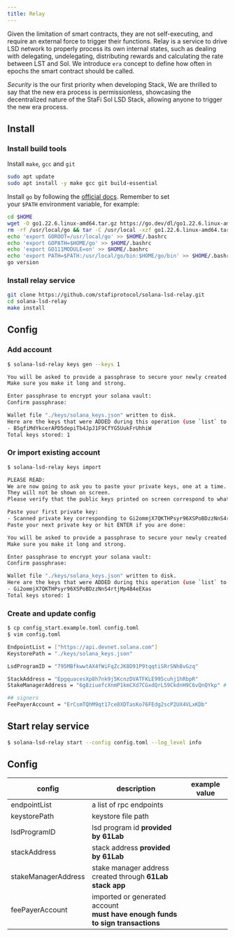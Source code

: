 ```yaml
---
title: Relay
---
```


Given the limitation of smart contracts, they are not self-executing, and require an external force to trigger their functions. Relay is a service to drive LSD network to properly process its own internal states, such as dealing with delegating, undelegating, distributing rewards and calculating the rate between LST and Sol. We introduce `era` concept to define how often in epochs the smart contract should be called.

*Security* is the our first priority when developing Stack, We are thrilled to say that the new era process is permissionless, showcasing the decentralized nature of the StaFi Sol LSD Stack, allowing anyone to trigger the new era process.

## Install
### Install build tools

Install `make`, `gcc` and `git`

```bash
sudo apt update
sudo apt install -y make gcc git build-essential
```

Install `go` by following the [official docs](https://golang.org/doc/install). Remember to set your `$PATH` environment variable, for example:

```bash
cd $HOME
wget -O go1.22.6.linux-amd64.tar.gz https://go.dev/dl/go1.22.6.linux-amd64.tar.gz
rm -rf /usr/local/go && tar -C /usr/local -xzf go1.22.6.linux-amd64.tar.gz && rm go1.22.6.linux-amd64.tar.gz
echo 'export GOROOT=/usr/local/go' >> $HOME/.bashrc
echo 'export GOPATH=$HOME/go' >> $HOME/.bashrc
echo 'export GO111MODULE=on' >> $HOME/.bashrc
echo 'export PATH=$PATH:/usr/local/go/bin:$HOME/go/bin' >> $HOME/.bashrc && . $HOME/.bashrc
go version
```

### Install relay service

```bash
git clone https://github.com/stafiprotocol/solana-lsd-relay.git
cd solana-lsd-relay
make install
```

## Config
### Add account

```bash
$ solana-lsd-relay keys gen --keys 1 

You will be asked to provide a passphrase to secure your newly created vault.
Make sure you make it long and strong.

Enter passphrase to encrypt your solana vault: 
Confirm passphrase: 

Wallet file "./keys/solana_keys.json" written to disk.
Here are the keys that were ADDED during this operation (use `list` to see them all):
- B5gfiMdYkcerAPD5depiTb4JpJ1F9CfYG5UukFrUhhiW
Total keys stored: 1
```

### Or import existing account
```bash
$ solana-lsd-relay keys import 

PLEASE READ:
We are now going to ask you to paste your private keys, one at a time.
They will not be shown on screen.
Please verify that the public keys printed on screen correspond to what you have noted

Paste your first private key: 
- Scanned private key corresponding to Gi2ommjX7QKTHPsyr96XSPoBDzzNnS4rtjMp4B4eEXas
Paste your next private key or hit ENTER if you are done: 

You will be asked to provide a passphrase to secure your newly created vault.
Make sure you make it long and strong.

Enter passphrase to encrypt your solana vault: 
Confirm passphrase: 

Wallet file "./keys/solana_keys.json" written to disk.
Here are the keys that were ADDED during this operation (use `list` to see them all):
- Gi2ommjX7QKTHPsyr96XSPoBDzzNnS4rtjMp4B4eEXas
Total keys stored: 1
```

### Create and update config

```bash
$ cp config_start.example.toml config.toml
$ vim config.toml

EndpointList = ["https://api.devnet.solana.com"]
KeystorePath = "./keys/solana_keys.json"

LsdProgramID = "795MBfkwwtAX4fWiFqZcJK8D91P9tqqtiSRrSNhBvGzq"

StackAddress = "EpgquacesXp8h7nk9j5KcnzDVATFKLE995cuhj1hRbpR"
StakeManagerAddress = "6g8ziuefcXnmP1kmCXd7CGxdQrL59CkdnH9C6vQnQYkp" # entrusted mode if empty

## signers
FeePayerAccount = "ErCsmTQhM9qt17ce8XDTasKo76FEdg2scP2UX4VLxKDb"
```

## Start relay service

```bash
$ solana-lsd-relay start --config config.toml --log_level info
```

## Config

| config | description | example value |
| --- | --- | --- |
| endpointList | a list of rpc endpoints | |
| keystorePath | keystore file path | |
| lsdProgramID | lsd program id **provided by 61Lab** | |
| stackAddress | stack address **provided by 61Lab** |  |
| stakeManagerAddress | stake manager address<br/>created through **61Lab stack app**  |  |
| feePayerAccount | imported or generated account<br/>**must have enough funds to sign transactions**|  |
